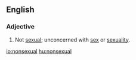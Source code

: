 ==English==

===Adjective===
{{en-adj|-}}

# Not [[sexual]]; unconcerned with [[sex]] or [[sexuality]].

[[io:nonsexual]]
[[hu:nonsexual]]